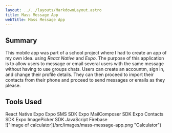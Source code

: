 ```yaml
---
layout: ../../layouts/MarkdownLayout.astro
title: Mass Message App
webTitle: Mass Message App
---
```



<h2 class="text-3xl font-semibold mb-8">Summary</h2>

This mobile app was part of a school project where I had to create an app of my own idea.
using _React Native_ and _Expo_. The purpose of this application is to allow users to
message or email several users with the same message without having to use groups chats.
Users can create an accountm, sign in, and change their profile details. They can then proceed
to import their contacts from their phone and proceed to send messages or emails as they
please.

<h2 class="text-3xl font-semibold my-8">Tools Used</h2>
<div class="flex flex-wrap gap-4 max-w-3xl justify-center">
    <SkillTag>React Native</SkillTag>
    <SkillTag>Expo</SkillTag>
    <SkillTag>Expo SMS SDK</SkillTag>
    <SkillTag>Expo MailComposer SDK</SkillTag>
    <SkillTag>Expo Contacts SDK</SkillTag>
    <SkillTag>Expo ImagePicker SDK</SkillTag>
    <SkillTag>JavaScript</SkillTag>
    <SkillTag>Firebase</SkillTag>
</div>

<div class="mt-8">
    !["Image of calculator](/src/images/mass-message-app.png "Calculator")
</div>
